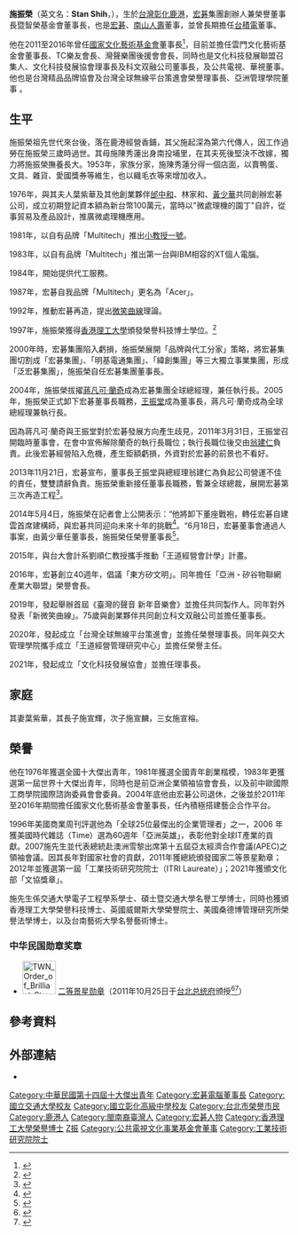 {{Refimprove|time=2014-05-05T02:16:00+00:00}}
{{Infobox_Person
| name = 施振榮
| english_names = Stan Shih
|image= 2007TaiwanBrandsTrendForum StanShih.jpg
|box_width= 240px
| 暱稱 = STAN哥
|occupation= [[宏碁|宏碁]]集團創辦人<br>[[宏碁股份有限公司|宏碁股份有限公司]]榮譽董事長<br>智榮基金會董事長
|birth_name=
|birth_place={{TWN-JPN}}[[臺中州|臺中州]][[彰化郡|彰化郡]][[鹿港街|鹿港街]]
| other_names =
| Sex = 男
|birth_date= {{birth date and age|1944|12|18}}
|death_date= 
|death_place= 
| nationality ={{EOJ}}(1944-1945)<br>{{ROC}}(1945-)
| residence =
| religion =
| spouse = 葉紫華
| relatives =父施起深<br>母施陳秀蓮<br>長子施宣輝<br>次子施宣麟<br>三女施宣榕
| educate =[[國立彰化高級中學|臺灣省立彰化中學]]<br>[[國立交通大學|國立交通大學]]電子工程學系學士<br>[[國立交通大學|國立交通大學]]電子研究所碩士<br>[[國立交通大學|國立交通大學]]名譽工學博士<br>[[香港理工大學|香港理工大學]]榮譽科技博士<br>美國桑德博管理研究所榮譽法學博士<br>[[台南藝術大學|台南藝術大學]]名譽藝術博士
| past = [[宏碁|宏碁]]集團創辦人<br>[[台灣精品品牌協會|台灣精品品牌協會]]創辦人暨榮譽理事長<br>[[台北市電腦公會|台北市電腦公會]]理事長<br>[[宏碁|宏碁]]董事<br>[[緯創|緯創]]董事<br>[[佳世達|佳世達]]董事<br>[[台積電|台積電]]董事<br>[[南山人壽|南山人壽]]董事<br>[[亞太經濟合作會議中華臺北領袖代表列表|亞太經合會中華臺北領袖代表]]<span style="color: blue;">(2007年)</span>
| work = 
| award =
}}

'''施振榮'''（英文名：'''Stan Shih'''，{{bd|1944年|12月18日|catIdx=Shih, Stan}}），生於[[台灣|台灣]][[彰化縣|彰化]][[鹿港鎮|鹿港]]，[[宏碁|宏碁]]集團創辦人兼榮譽董事長暨智榮基金會董事長，也是[[宏碁|宏碁]]、[[南山人壽|南山人壽]]董事，並曾長期擔任[[台積電|台積電]]董事。

他在2011至2016年曾任[[國家文化藝術基金會|國家文化藝術基金會]]董事長<ref>{{cite web|title=施振榮出任第六屆暨七屆國藝會董事長　陳錦誠任執行長|url=http://www.ncafroc.org.tw/news_show.asp?tp=1&id=2327|publisher=國家文化藝術基金會|accessdate=2015-10-06|deadurl=yes|archiveurl=https://web.archive.org/web/20151006210305/http://www.ncafroc.org.tw/news_show.asp?tp=1&id=2327|archivedate=2015-10-06}}</ref>，目前並擔任雲門文化藝術基金會董事長、TC樂友會長、灣聲樂團後援會會長，同時也是文化科技發展聯盟召集人、文化科技發展協會理事長及科文双融公司董事長，及公共電視、華視董事。他也是台灣精品品牌協會及台灣全球無線平台策進會榮譽理事長、亞洲管理學院董事 。

==生平==
施振榮祖先世代來台後，落在鹿港經營香鋪，其父施起深為第六代傳人，因工作過勞在施振榮三歲時過世。其母施陳秀蓮出身南投埔里，在其夫死後堅決不改嫁，獨力將施振榮撫養長大。1953年，家族分家，施陳秀蓮分得一個店面，以賣鴨蛋、文具、雜貨、愛國獎券等維生，也以織毛衣等來增加收入。

1976年，與其夫人葉紫華及其他創業夥伴[[邰中和|邰中和]]、林家和、[[黃少華|黃少華]]共同創辦宏碁公司，成立初期登記資本額為新台幣100萬元，當時以"微處理機的園丁"自許，從事貿易及產品設計，推廣微處理機應用。

1981年，以自有品牌「Multitech」推出[[小教授一號|小教授一號]]。

1983年，以自有品牌「Multitech」推出第一台與IBM相容的XT個人電腦。

1984年，開始提供代工服務。

1987年，宏碁自我品牌「Multitech」更名為「Acer」。

1992年，推動宏碁再造，提出[[微笑曲線|微笑曲線]]理論。

1997年，施振榮獲得[[香港理工大學|香港理工大學]]頒發榮譽科技博士學位。<ref>{{cite web|title=榮譽學位及大學院士名錄|url=http://www.polyu.edu.hk/web/tc/about_polyu/honorary_awards_and_appointments/index.html|publisher=香港理工大學|accessdate=2015-07-30|archive-date=2020-11-10|archive-url=https://web.archive.org/web/20201110072258/https://www.polyu.edu.hk/web/tc/about_polyu/honorary_awards_and_appointments/index.html|dead-url=no}}</ref>

2000年時，宏碁集團陷入虧損，施振榮展開「品牌與代工分家」策略，將宏碁集團切割成「宏碁集團」、「明基電通集團」、「緯創集團」等三大獨立事業集團，形成「泛宏碁集團」，施振榮自任宏碁集團董事長。

2004年，施振榮拔擢[[蔣凡可·蘭奇|蔣凡可·蘭奇]]成為宏碁集團全球總經理，兼任執行長。2005年，施振榮正式卸下宏碁董事長職務，[[王振堂|王振堂]]成為董事長，蔣凡可·蘭奇成為全球總經理兼執行長。

因為蔣凡可·蘭奇與王振堂對於宏碁發展方向產生歧見，2011年3月31日，王振堂召開臨時董事會，在會中宣佈解除蘭奇的執行長職位；執行長職位後交由[[翁建仁|翁建仁]]負責。此後宏碁經營陷入危機，產生鉅額虧損，外資對於宏碁的前景也不看好。

2013年11月21日，宏碁宣布，董事長王振堂與總經理翁建仁為負起公司營運不佳的責任，雙雙請辭負責。施振榮重新接任董事長職務，暫兼全球總裁，展開宏碁第三次再造工程<ref>{{Cite web |url=http://www.cna.com.tw/news/firstnews/201311210030-1.aspx |title=施振榮重披戰袍 接宏碁董事長，中央社，2013年11月21日 |access-date=2013年11月21日 |archive-date=2016年3月5日 |archive-url=https://web.archive.org/web/20160305012458/http://www.cna.com.tw/news/firstnews/201311210030-1.aspx |dead-url=no }}</ref>。

2014年5月4日，施振榮在記者會上公開表示：“他將卸下董座戰袍，轉任宏碁自建雲首席建構師，與宏碁共同迎向未來十年的挑戰<ref>{{Cite web |url=http://udn.com/NEWS/FINANCE/FINS1/8654505.shtml |title=施振榮 6月18日卸下董座，聯合新聞網，2014年5月5日 |access-date=2014年5月4日 |archive-date=2014年5月5日 |archive-url=https://web.archive.org/web/20140505021255/http://udn.com/NEWS/FINANCE/FINS1/8654505.shtml |dead-url=no }}</ref>。“6月18日，宏碁董事會通過人事案，由黃少華任董事長，施振榮任榮譽董事長<ref>{{cite news|title=黃少華接宏碁董座 施振榮2度交棒|author=康文柔|url=http://www.chinatimes.com/realtimenews/20140618004846-260410|newspaper=中國時報|date=2014-06-18|accessdate=2014-06-18|archive-date=2020-12-05|archive-url=https://web.archive.org/web/20201205195919/https://www.chinatimes.com/realtimenews/20140618004846-260410|dead-url=no}}</ref>。

2015年，與台大會計系劉順仁教授攜手推動「王道經營會計學」計畫。

2016年，宏碁創立40週年，倡議「東方矽文明」。同年擔任「亞洲・矽谷物聯網產業大聯盟」榮譽會長。

2019年，發起舉辦首屆《臺灣的聲音 新年音樂會》並擔任共同製作人。同年對外發表「新微笑曲線」。75歲與創業夥伴共同創立科文双融公司並擔任董事長。

2020年，發起成立「台灣全球無線平台策進會」並擔任榮譽理事長。同年與交大管理學院攜手成立「王道經營管理研究中心」並擔任榮譽主任。

2021年，發起成立「文化科技發展協會」並擔任理事長。

==家庭==
其妻葉紫華，其長子施宣輝，次子施宣麟，三女施宣榕。

==榮譽==
他在1976年獲選全國十大傑出青年，1981年獲選全國青年創業楷模，1983年更獲選第一屆世界十大傑出青年，同時也是前亞洲企業領袖協會會長，以及前中歐國際工商學院國際諮詢委員會會委員。2004年底他由宏碁公司退休，之後並於2011年至2016年期間擔任國家文化藝術基金會董事長，任內積極搭建藝企合作平台。

1996年美國商業周刊評選他為「全球25位最傑出的企業管理者」之一，2006 年獲美國時代雜誌（Time）選為60週年「亞洲英雄」，表彰他對全球IT產業的貢獻。2007施先生並代表總統赴澳洲雪黎出席第十五屆亞太經濟合作會議(APEC)之領袖會議。因其長年對國家社會的貢獻，2011年獲總統頒發國家二等景星勳章；2012年並獲選第一屆「工業技術研究院院士（ITRI Laureate）」；2021年獲頒文化部「文協獎章」。

施先生係交通大學電子工程學系學士、碩士暨交通大學名譽工學博士，同時也獲頒香港理工大學榮譽科技博士、英國威爾斯大學榮譽院士、美國桑德博管理研究所榮譽法學博士，以及台南藝術大學名譽藝術博士。

===中华民国勋章奖章===
* [[File:TWN_Order_of_Brilliant_Star_2Class_BAR.svg|60px]] [[景星勋章|二等景星勋章]]（2011年10月25日于[[台北市|台北]][[总统府_(台湾)|总统府]]颁授<ref>{{cite web |url=https://www.president.gov.tw/NEWS/15969 |title=總統將贈勳12位社會賢達以資嘉勉肯定 |publisher=中华民国总统府 |date=2011-10-23 |accessdate=2021-08-25 |archive-date=2021-08-25 |archive-url=https://web.archive.org/web/20210825084310/https://www.president.gov.tw/NEWS/15969 |dead-url=no }}</ref><ref>{{cite web |url=https://www.president.gov.tw/NEWS/15979 |title=總統出席「中華民國建國一百年聯合授勳典禮」 |publisher=中华民国总统府 |date=2011-10-25 |accessdate=2021-08-25 |archive-date=2021-08-25 |archive-url=https://web.archive.org/web/20210825084312/https://www.president.gov.tw/NEWS/15979 |dead-url=no }}</ref>）

==參考資料==
{{reflist}}

== 外部連結 ==
{{wikiquote}}
* {{facebook|StanShares}}

{{start box}}
{{s-none|創辦人暨首任理事長}}
{{s-title|[[台灣精品品牌協會|台灣精品品牌協會]]理事長<br />第一任（第一、二屆）}}
{{s-after|[[翁樸棟|翁樸棟]]}}
{{s-before|[[林榮生|林榮生]]}}
{{s-title|[[台北市電腦商業同業公會|台北市電腦商業同業公會]]理事長<br />第三任（第四、五屆）}}
{{s-after|[[侯清雄|侯清雄]]}}
{{end box}}
{{台北市電腦公會}}
{{中華民國第十一屆至第二十屆十大傑出青年}}
{{Authority control}}

{{DEFAULTSORT:S}}
{{Portal bar|臺灣|彰化|企業|人物}}
[[Category:中華民國第十四屆十大傑出青年|Category:中華民國第十四屆十大傑出青年]]
[[Category:宏碁電腦董事長|Category:宏碁電腦董事長]]
[[Category:國立交通大學校友|Category:國立交通大學校友]]
[[Category:國立彰化高級中學校友|Category:國立彰化高級中學校友]]
[[Category:台北市榮譽市民|Category:台北市榮譽市民]]
[[Category:鹿港人|Category:鹿港人]]
[[Category:閩南裔臺灣人|Category:閩南裔臺灣人]]
[[Category:宏碁人物|Category:宏碁人物]]
[[Category:香港理工大學榮譽博士|Category:香港理工大學榮譽博士]]
[[Category:施姓|Z振]]
[[Category:公共電視文化事業基金會董事|Category:公共電視文化事業基金會董事]]
[[Category:工業技術研究院院士|Category:工業技術研究院院士]]